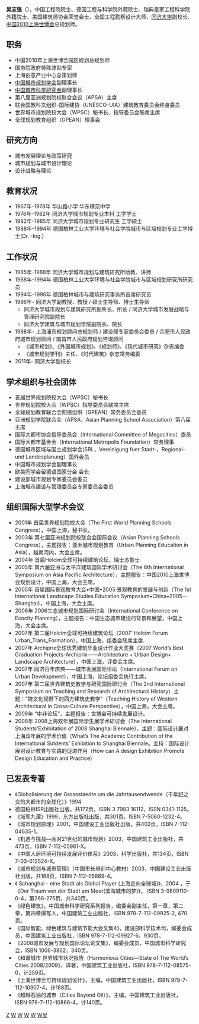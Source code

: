 {{blpunsourced|time=2018-09-14T08:42:18+00:00}}
{{prose|time=2018-09-14T08:42:18+00:00}}
'''吴志强'''（{{bd|1960年|8月|||W吴}}），中国工程院院士、德国工程与科学院外籍院士、瑞典皇家工程科学院外籍院士、美国建筑师协会荣誉会士、全国工程勘察设计大师、[[同济大学|同济大学]]副校长、[[中国2010上海世博会|中国2010上海世博会]]总规划师。

==职务==
* 中国2010年上海世博会园区规划总规划师
* 国务院政府特殊津贴专家
* 上海创意产业中心总策划师
* [[中国城市规划学会|中国城市规划学会]]副理事长
* [[中国城市科学研究会|中国城市科学研究会]]副理事长
* 第八届亚洲规划院校联合会议（APSA）主席
* 联合国教科文组织-国际建协（UNESCO-UIA）建筑教育委员会终身委员
* 世界城市规划院校大会（WPSC）秘书长、指导委员会联席主席
* 全球规划教育组织（GPEAN）理事会

==研究方向==
* 城市发展理论与政策研究 
* 城市规划与城市设计理论
* 设计战略与理论

==教育状况==
* 1967年-1978年 华山路小学 华东模范中学
* 1978年-1982年 同济大学城市规划专业本科 工学学士
* 1982年-1985年 同济大学城市规划专业研究生 工学硕士
* 1988年-1994年 德国柏林工业大学环境与社会学院城市与区域规划专业工学博士(Dr. -Ing.)
	
==工作状况==
* 1985年-1988年 同济大学城市规划与建筑研究所助教、讲师
* 1988年-1994年 德国柏林工业大学环境与社会学院城市与区域规划研究所研究员
* 1994年-1996年 德国柏林城市与建筑研究事务所首席研究员
* 1996年- 同济大学副教授、教授 / 硕士生导师、博士生导师 
** 同济大学城市规划与建筑研究所副所长、所长 / 同济大学城市发展战略与管理研究院副院长
** 同济大学建筑与城市规划学院副院长、院长
* 1998年- 上海浦东规划顾问总规划师 / 建设部专家委员会委员 / 合肥市人民政府城市规划顾问 / 南昌市人民政府规划咨询顾问 
** 《城市规划》、《外国城市规划》、《规划师》、《现代城市研究》杂志编委
** 《城市规划学刊》主任、《时代建筑》杂志常务编委
* 2011年- 同济大学副校长

==学术组织与社会团体==
* 首届世界规划院校大会（WPSC）秘书长
* 世界规划院校大会（WPSC）指导委员会联席主席
* 全球规划教育联合会网络组织（GPEAN）常务委员会委员
* 亚洲规划学院联合会（APSA，Asian Planning School Association）第八届主席
* 国际大都市协会指导委员会（International Committee of Megacities）委员
* 国际大都市基金会（International Metropolis Foundation）常务理事
* 德国城市区域与国土规划学会(SRL，Vereinigung fuer Stadt-，Regional- und Landesplanung）国外会员
* 中国城市规划学会副理事长
* 欧美同学会留德语国家分会 会长
* 建设部城市规划专家委员会委员
* 上海城市建设与管理委员会专家委员会委员

==组织国际大型学术会议==
* 2001年 首届世界规划院校大会（The First World Planning Schools Congress），中国上海，秘书长。
* 2003年 第七届亚洲规划院校联合会国际会议（Asian Planning Schools Congress），主题报告：亚洲城市规划教育（Urban Planning Education in Asia），越南河内，大会主席。
* 2004年 首届Holcim全球可持续建筑论坛，瑞士苏黎士
* 2005年 第六届亚洲与太平洋建筑国际学术研讨会（The 6th International Symposium on Asia Pacific  Architecture），主题报告：中国2010上海世博会规划设计，中国上海，大会主席。
* 2005年 首届国际景观教育大会•中国•2005 景观教育的发展与创新（The 1st International Landscape Studies Education Symposium•China•2005—Shanghai），中国上海，大会主席。
* 2006年 2006生态城市规划国际研讨会（International Conference on Ecocity Planning），主题报告：中国生态城市建设的背景和展望，中国上海，大会主席。
* 2007年 第二届Holcim全球可持续建筑论坛（2007’ Holcim Forum Urban_Trans_Formation），中国上海，组委会联席主席.
* 2007年 Archiprix全球优秀建筑毕业设计作业大奖赛（2007 World’s Best Graduation Projects-Archiprix——Architecture + Urban Design+ Landscape Architecture），中国上海，评委会主席。
* 2007年 同济百年庆典——城市发展国际论坛（International Forum on Urban Development），中国上海，论坛组委会执行主席。
* 2007年 第二届世界建筑史教学与研究国际研讨会（The 2nd International Symposium on Teaching and Research of Architectural History）主题：“跨文化视野下的西方建筑史教学”（Teaching     History of Western Architectural in Cross-Culture Perspective），中国上海，大会主席。
*2008年   “中非论坛”，主题报告：世博会可持续发展设计。
* 2008年 2008上海双年展国际学生展学术研讨会（The International Students’Exhibitation of 2008 Shanghai Biennale），主题：国际设计展对上海双年展的学术价值（What’s The Academic Contribution of the International Sutdents’  Exhibition to Shanghai Biennale。主持：国际设计展对设计教育与实践的促进作用（How can A design Exhibition Promote Design Education and Practice）

==已发表专著==
* 《Globalisierung der Grossstaedte um die Jahrtausendwende（千年纪之交的大都市的全球化）》1994
* 德国柏林ISR出版社出版，共172页，ISBN 3 7983 16112，ISSN 0341-1125。 
* 《城郭九潭》1999，东方出版社出版，共301页，ISBN 7-5060-1232-4。
* 《城市规划原理》2001，中国建设工业出版社出版，共402页，ISBN 7-112-04635-1。
* 《机遇与挑战—面对21世纪的城市规划》2003，中国建筑工业出版社，共473页，ISBN 7-112-05981-X。
* 《中国人居环境可持续发展评价体系》2003，科学出版社，共134页，ISBN 7-03-012524-X。
* 《城市规划与城市管理》（中国市长培训中心教材）2003，中国建设工业出版社出版，共168页，ISBN 7-112-05869-4。
* 《 Schanghai - eine Stadt als Global Player (上海走向全球城)》，2004 ，于《Der Traum von der Stadt am Meer(滨海城市的梦)》， ISBN 3-9809110-0-4，第268-275页，共340页。
* 《绿色建筑》，中国城市科学研究系列报告，编委会副主任，第一章，第二章，第四章撰写人，中国建筑工业出版社，ISBN 978-7-112-09925-2, 470页。
* 《国际智能、绿色建筑与建筑节能大会文集4》，建设部科学技术司，编委会成员，中国建筑工业出版社，ISBN 978-7-112-09927-6，930页。
* 《2008城市发展与规划国际论坛论文集》，编委会成员，中国城市科学研究会，ISBN 1006-3862，340页。
* 《和谐城市 世界城市状况报告（Harmonious Cities—State of The World’s Cities 2008/2009》，译著，中国建筑工业出版社，ISBN 978-7-112-08575-0，计259页。
* 《上海世博会可持续规划设计》，主编，中国建筑工业出版社，ISBN 978-7-112-10907-4，计168页。
* 《超越石油的城市（Cities Beyond Oil）》，主编，中国建筑工业出版社，ISBN 978-7-112-10866-4，计140页。

{{中国工程院土木、水利与建筑工程学部院士}}
{{2010年上海世博会}}

[[Category:吴姓|Z]]
[[Category:同济大学教授|W]]
[[Category:同济大学副校长|W]]
[[Category:同济大学校友|W]]
[[Category:中国工程院土木、水利与建筑工程学部院士|W]]
[[Category:上海人|W吴]]